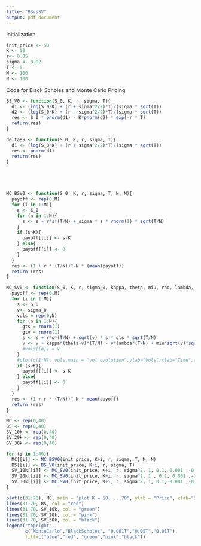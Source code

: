 ```yaml
---
title: "BSvsSV"
output: pdf_document
---
```


Initialization
```r
init_price <- 50
K <- 30
r<- 0.05
sigma <- 0.02
T <- 5
M <- 100
N <- 100
```

Code for Black Scholes and Monte Carlo Pricing
```r
BS_V0 <- function(S_0, K, r, sigma, T){
  d1 <- (log(S_0/K) + (r + sigma^2/2)*T)/(sigma * sqrt(T)) 
  d2 <- (log(S_0/K) + (r - sigma^2/2)*T)/(sigma * sqrt(T)) 
  res <- S_0 * pnorm(d1) - K*pnorm(d2) * exp(-r * T)
  return(res)
}

deltaBS <- function(S_0, K, r, sigma, T){
  d1 <- (log(S_0/K) + (r + sigma^2/2)*T)/(sigma * sqrt(T)) 
  res <- pnorm(d1) 
  return(res)
}





MC_BSV0 <- function(S_0, K, r, sigma, T, N, M){
  payoff <- rep(0,M)
  for (i in 1:M){
    s <- S_0
    for (n in 1:N){
      s <- s + r*s*(T/N) + sigma * s * rnorm(1) * sqrt(T/N)
    }
    if (s>K){
      payoff[[i]] <- s-K
    } else{
      payoff[[i]] <- 0
    }
  }
  res <- (1 + r * (T/N))^-N * (mean(payoff))
  return (res)
}

MC_SV0 <- function(S_0, K, r, sigma_0, kappa, theta, miu, rho, lambda, T, N, M){
  payoff <- rep(0,M)
  for (i in 1:M){
    s <- S_0
    v<- sigma_0
    vols = rep(0,N)
    for (n in 1:N){
      gts = rnorm(1)
      gtv = rnorm(1)
      s <- s + r*s*(T/N) + sqrt(v) * s * gts * sqrt(T/N)
      v <- v + kappa*(theta-v)*(T/N) - v*lambda*(T/N) + miu*sqrt(v)*sqrt(T/N)*(rho*(gts) + sqrt(1-rho^2)*gtv)
      #vols[[n]] = v
    }
    #plot(c(1:N), vols,main = "vol evolution",ylab="Vols",xlab="Time",type="l")
    if (s>K){
      payoff[[i]] <- s-K
    } else{
      payoff[[i]] <- 0
    }
  }
  res <- (1 + r * (T/N))^-N * mean(payoff)
  return (res)
}

```

```r
MC <- rep(0,40)
BS <- rep(0,40)
SV_10k <- rep(0,40)
SV_20k <- rep(0,40)
SV_30k <- rep(0,40)

for (i in 1:40){
  MC[[i]] <- MC_BSV0(init_price, K+i, r, sigma, T, M, N)
  BS[[i]] <- BS_V0(init_price, K+i, r, sigma, T)
  SV_10k[[i]] <- MC_SV0(init_price, K+i, r, sigma^2, 1, 0.1, 0.001 ,-0, 1, T, M, N)
  SV_20k[[i]] <- MC_SV0(init_price, K+i, r, sigma^2, 1 , 0.1, 0.001 ,-0, 10, T, M, N)
  SV_30k[[i]] <- MC_SV0(init_price, K+i, r, sigma^2, 1, 0.1, 0.001 ,-0, 20, T, M, N)
}

plot(c(31:70), MC, main = "plot K = 50,...,70", ylab = "Price", xlab="Strike", type = "l", col = "blue", ylim=c(0,40))
lines(31:70, BS, col = "red")
lines(31:70, SV_10k, col = "green")
lines(31:70, SV_20k, col = "pink")
lines(31:70, SV_30k, col = "black")
legend("topright",
       c("MonteCarlo","BlackScholes", "0.001T","0.05T","0.01T"),
       fill=c("blue","red", "green","pink","black"))
```


